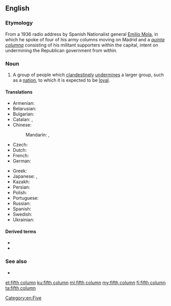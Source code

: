 ==English==
{{wikipedia}}

===Etymology===
From a 1936 radio address by Spanish Nationalist general [[w:Emilio Mola|Emilio Mola]], in which he spoke of four of his army columns moving on Madrid and a ''[[quinta columna]]'' consisting of his militant supporters within the capital, intent on undermining the Republican government from within.

===Noun===
{{en-noun|head=[[fifth]] [[column]]}}

# {{label|en|dated}} A group of people which [[clandestine]]ly [[undermine]]s a larger group, such as a [[nation]], to which it is expected to be [[loyal]].

====Translations====
{{trans-top|a group of people which clandestinely undermines a larger group, such as a nation, to which it is expected to be loyal}}
* Armenian: {{t|hy|հինգերորդ շարասյուն|sc=Armn}}
* Belarusian: {{t|be|пятая калона|f|tr=pjátaja kalóna|sc=Cyrl}}
* Bulgarian: {{t|bg|пета колона|f|tr=péta kolóna|sc=Cyrl}}
* Catalan: {{t|ca|cinquena columna|f}}, {{t|ca|quinta columna|f}}
* Chinese:
*: Mandarin: {{t+|cmn|第五縱隊|sc=Hani}}, {{t|cmn|第五纵队|tr=dì wǔ zòngduì|sc=Hani}}
* Czech: {{t|cs|pátá kolona|f}}
* Dutch: {{t|nl|vijfde colonne|m|f}}
* French: {{t+|fr|cinquième colonne|f}}
* German: {{t|de|Fünfte Kolonne|f}}
{{trans-mid}}
* Greek: {{t|el|πέμπτη φάλαγγα|sc=Grek}}
* Japanese: {{t|ja|第五列|tr=だいごれつ, daigoretsu|sc=Jpan}}, {{t|ja|第5列|tr=だいごれつ, daigoretsu|alt=第５列|sc=Jpan}}
* Kazakh: {{t|kk|бесінші лек|sc=Cyrl}}
* Persian: {{t|fa|ستون پنجم|tr=sotun panjom|sc=fa-Arab}}
* Polish: {{t+|pl|piąta kolumna|f}}
* Portuguese: {{t|pt|quinta coluna|f}}
* Russian: {{t+|ru|пя́тая коло́нна|f}}
* Spanish: {{t+|es|quinta columna|f}}
* Swedish: {{t|sv|femte kolonn|c}}
* Ukrainian: {{t|uk|п'ята колона|f|tr=p'játa kolóna|sc=Cyrl}}
{{trans-bottom}}

====Derived terms====
* {{l|en|fifth columnism}}
* {{l|en|fifth columnist}}

===See also===
* {{l|en|agent provocateur}}

[[Category:en:Five]]

[[et:fifth column]]
[[ku:fifth column]]
[[ml:fifth column]]
[[my:fifth column]]
[[fi:fifth column]]
[[ta:fifth column]]